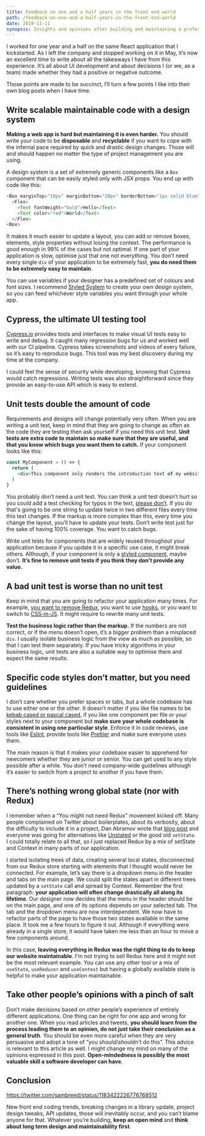 ```yaml
---
title: Feedback on one and a half years in the front end world
path: /feedback-on-one-and-a-half-years-in-the-front-end-world
date: 2019-11-11
synopsis: Insights and opinions after building and maintaining a professional financial app in the React world
---
```


I worked for one year and a half on the same React application that I kickstarted. As I left the company and stopped working on it in May, it’s now an excellent time to write about all the takeaways I have from this experience. It’s all about UI development and about decisions I (or we, as a team) made whether they had a positive or negative outcome.

Those points are made to be succinct, I’ll turn a few points I like into their own blog posts when I have time.

## Write scalable maintainable code with a design system

**Making a web app is hard but maintaining it is even harder.** You should write your code to be **disposable** and **recyclable** if you want to cope with the infernal pace required by quick and drastic design changes. Those will and should happen no matter the type of project management you are using.

A design system is a set of extremely generic components like a `Box` component that can be easily styled only with JSX props. You end up with code like this:

```js
<Box marginTop="10px" marginBottom="20px" borderBottom="1px solid blue">
  <Flex>
    <Text fontWeight="bold">Hello</Text>
    <Text color="red">World</Text>
  </Flex>
<Box>
```

It makes it much easier to update a layout, you can add or remove boxes, elements, style properties without losing the context.
The performance is good enough in 99% of the cases but not optimal. If one part of your application is slow, optimise just that one not everything. You don’t need every single `div` of your application to be extremely fast, **you do need them to be extremely easy to maintain**.

You can use variables if your designer has a predefined set of colours and font sizes. I recommend [Styled System](https://styled-system.com/) to create your own design system, so you can feed whichever style variables you want through your whole app.

## Cypress, the ultimate UI testing tool

[Cypress.io](https://www.cypress.io/) provides tools and interfaces to make visual UI tests easy to write and debug. It caught many regression bugs for us and worked well with our CI pipeline. Cypress takes screenshots and videos of every failure, so it’s easy to reproduce bugs. This tool was my best discovery during my time at the company.

I could feel the sense of security while developing, knowing that Cypress would catch regressions. Writing tests was also straightforward since they provide an easy-to-use API which is easy to extend.

## Unit tests double the amount of code

Requirements and designs will change potentially very often. When you are writing a unit test, keep in mind that they are going to change as often as the code they are testing then ask yourself if you need this unit test. **Unit tests are extra code to maintain so make sure that they are useful, and that you know which bugs you want them to catch.** If your component looks like this:

```js
const MyComponent = () => {
  return (
    <div>This component only renders the introduction text of my website.</div>
  )
}
```

You probably don’t need a unit test. You can think a unit test doesn’t hurt so you could add a test checking for typos in the text, [please don’t](https://www.philosophicalhacker.com/post/maybe-dont-write-that-test/). If you do that's going to be one string to update twice in two different files every time this text changes. If the markup is more complex than this, every time you change the layout, you’ll have to update your tests. Don’t write test just for the sake of having 100% coverage. You want to catch bugs.

Write unit tests for components that are widely reused throughout your application because if you update it in a specific use case, it might break others. Although, if your component is only a [styled component](https://www.styled-components.com/), maybe don’t. **It’s fine to remove unit tests if you think they don’t provide any value.**

## A bad unit test is worse than no unit test

Keep in mind that you are going to refactor your application many times. For example, [you want to remove Redux](https://medium.com/@dan_abramov/you-might-not-need-redux-be46360cf367), you want to use [hooks](https://reactjs.org/docs/hooks-intro.html), or you want to switch to [CSS-in-JS](https://medium.com/dailyjs/what-is-actually-css-in-js-f2f529a2757). It might require to rewrite many unit tests.

**Test the business logic rather than the markup.** If the numbers are not correct, or if the menu doesn’t open, it’s a bigger problem than a misplaced `div`. I usually isolate business logic from the view as much as possible, so that I can test them separately. If you have tricky algorithms in your business logic, unit tests are also a suitable way to optimise them and expect the same results.

## Specific code styles don’t matter, but you need guidelines

I don’t care whether you prefer spaces or tabs, but a whole codebase has to use either one or the other. It doesn’t matter if you like file names to be [kebab cased or pascal cased](https://medium.com/better-programming/string-case-styles-camel-pascal-snake-and-kebab-case-981407998841), if you like one component per file or your styles next to your component but **make sure your whole codebase is consistent in using one particular style**. Enforce it in code reviews, use tools like [Eslint](https://eslint.org/), provide tools like [Prettier](https://prettier.io/) and make sure everyone uses them.

The main reason is that it makes your codebase easier to apprehend for newcomers whether they are junior or senior. You can get used to any style possible after a while. You don’t need company-wide guidelines although it’s easier to switch from a project to another if you have them.

## There’s nothing wrong global state (nor with Redux)

I remember when a “You might not need Redux” movement kicked off. Many people complained on Twitter about boilerplates, about its verbosity, about the difficulty to include it in a project, Dan Abramov wrote that [blog post](https://medium.com/@dan_abramov/you-might-not-need-redux-be46360cf367) and everyone was going for alternatives like [Unstated](https://github.com/jamiebuilds/unstated) or the good old `setState`. I could totally relate to all that, so I just replaced Redux by a mix of setState and Context in many parts of our application.

I started isolating trees of data, creating several local states, disconnected from our Redux store starting with elements that I thought would never be connected. For example, let’s say there is a dropdown menu in the header and tabs on the main page. We could split the states apart in different trees updated by a `setState` call and spread by Context. Remember the first paragraph: **your application will often change drastically all along its lifetime**. Our designer now decides that the menu in the header should be on the main page, and one of its options depends on your selected tab. The tab and the dropdown menu are now interdependent. We now have to refactor parts of the page to have those two states available in the same place. It took me a few hours to figure it out. Although if everything were already in a single store, it would have taken me less than an hour to move a few components around.

In this case, **leaving everything in Redux was the right thing to do to keep our website maintainable**. I'm not trying to sell Redux here and it might not be the most relevant example. You can use any other tool or a mix of `useState`, `useReducer` and `useContext` but having a globally available state is helpful to make your application maintainable.

## Take other people’s opinions with a pinch of salt

Don’t make decisions based on other people’s experience of entirely different applications. One thing can be right for one app and wrong for another one. When you read articles and tweets, **you should learn from the process leading them to an opinion, do not just take their conclusion as a general truth**. You should be even more careful when they are very persuasive and adopt a tone of “you _should_/_shouldn’t_ do this”. This advice is relevant to this article as well. I might change my mind on many of the opinions expressed in this post. **Open-mindedness is possibly the most valuable skill a software developer can have**.

## Conclusion

https://twitter.com/sambreed/status/1183422226776768512

New front end coding trends, breaking changes in a library update, project design tweaks, API updates, those will inevitably occur, and you can’t blame anyone for that. Whatever you’re building, **keep an open mind** and **think about long term design and maintainability first**.
